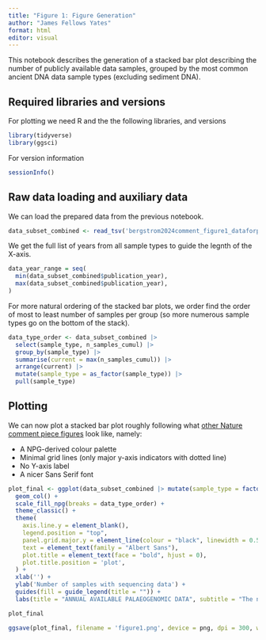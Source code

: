 ```yaml
---
title: "Figure 1: Figure Generation"
author: "James Fellows Yates"
format: html
editor: visual
---
```


This notebook describes the generation of a stacked bar plot describing the number of publicly available data samples, grouped by the most common ancient DNA data sample types (excluding sediment DNA). 

## Required libraries and versions

For plotting we need R and the the following libraries, and versions

```r
library(tidyverse)
library(ggsci)
```

For version information

```r
sessionInfo()
```

## Raw data loading and auxiliary data

We can load the prepared data from the previous notebook.

```r
data_subset_combined <- read_tsv('bergstrom2024comment_figure1_dataforplotting.tsv')
```

We get the full list of years from all sample types to guide the legnth of the  X-axis.

```r
data_year_range = seq(
  min(data_subset_combined$publication_year),
  max(data_subset_combined$publication_year),
)
```

For more natural ordering of the stacked bar plots, we order find the order of most to least number of samples per group (so more numerous sample types go on the bottom of the stack).

```r
data_type_order <- data_subset_combined |>
  select(sample_type, n_samples_cumul) |> 
  group_by(sample_type) |> 
  summarise(current = max(n_samples_cumul)) |> 
  arrange(current) |> 
  mutate(sample_type = as_factor(sample_type)) |> 
  pull(sample_type)
```

## Plotting

We can now plot a stacked bar plot roughly following what [other Nature comment piece figures](https://www.nature.com/articles/d41586-024-03680-z) look like, namely:

- A NPG-derived colour palette
- Minimal grid lines (only major y-axis indicators with dotted line)
- No Y-axis label 
- A nicer Sans Serif font

```r
plot_final <- ggplot(data_subset_combined |> mutate(sample_type = factor(sample_type, levels = data_type_order)), aes(publication_year, n_samples_cumul, fill = sample_type)) +
  geom_col() +
  scale_fill_npg(breaks = data_type_order) +
  theme_classic() +
  theme(
    axis.line.y = element_blank(),
    legend.position = "top",
    panel.grid.major.y = element_line(colour = "black", linewidth = 0.5, linetype = 'dotted'),
    text = element_text(family = "Albert Sans"),
    plot.title = element_text(face = "bold", hjust = 0),
    plot.title.position = 'plot', 
  ) +
  xlab('') +
  ylab('Number of samples with sequencing data') + 
  guides(fill = guide_legend(title = "")) +
  labs(title = "ANNUAL AVAILABLE PALAEOGENOMIC DATA", subtitle = "The number of publically accessible ancient DNA data from a range of sample types \nis steadily increasing.")

plot_final

ggsave(plot_final, filename = 'figure1.png', device = png, dpi = 300, width = 2200, height = 1250, units = 'px')
```

